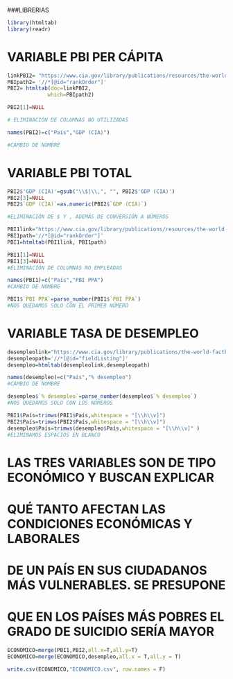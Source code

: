 
###LIBRERIAS
```r
library(htmltab)
library(readr)
```

# VARIABLE PBI PER CÁPITA

```r
linkPBI2= "https://www.cia.gov/library/publications/resources/the-world-factbook/fields/211rank.html"
PBIpath2= '//*[@id="rankOrder"]'
PBI2= htmltab(doc=linkPBI2,
             which=PBIpath2)
```

```r
PBI2[1]=NULL

# ELIMINACIÓN DE COLUMNAS NO UTILIZADAS
```

```r
names(PBI2)=c("País","GDP (CIA)")

#CAMBIO DE NOMBRE
```

# VARIABLE PBI TOTAL

```r
PBI2$'GDP (CIA)'=gsub("\\$|\\,", "", PBI2$'GDP (CIA)')
PBI2[3]=NULL
PBI2$`GDP (CIA)`=as.numeric(PBI2$`GDP (CIA)`)

#ELIMINACIÓN DE $ Y , ADEMÁS DE CONVERSIÓN A NÚMEROS
```

```r
PBI1link="https://www.cia.gov/library/publications/resources/the-world-factbook/fields/208rank.html"
PBI1path='//*[@id="rankOrder"]'
PBI1=htmltab(PBI1link, PBI1path)
```
```r
PBI1[1]=NULL
PBI1[3]=NULL
#ELIMINACIÓN DE COLUMNAS NO EMPLEADAS

names(PBI1)=c("País","PBI PPA")
#CAMBIO DE NOMBRE

PBI1$`PBI PPA`=parse_number(PBI1$`PBI PPA`)
#NOS QUEDAMOS SOLO CON EL PRIMER NÚMERO
```

# VARIABLE TASA DE DESEMPLEO 

```r
desempleolink="https://www.cia.gov/library/publications/the-world-factbook/fields/220.html"
desempleopath='//*[@id="fieldListing"]'
desempleo=htmltab(desempleolink,desempleopath)
```
```r
names(desempleo)=c("País","% desempleo")
#CAMBIO DE NOMBRE

desempleo$`% desempleo`=parse_number(desempleo$`% desempleo`)
#NOS QUEDAMOS SOLO CON LOS NÚMEROS
```

```r
PBI1$País=trimws(PBI1$País,whitespace = "[\\h\\v]")
PBI2$País=trimws(PBI2$País,whitespace = "[\\h\\v]")
desempleo$País=trimws(desempleo$País,whitespace = "[\\h\\v]" )
#ELIMINAMOS ESPACIOS EN BLANCO
```

# LAS TRES VARIABLES SON DE TIPO ECONÓMICO Y BUSCAN EXPLICAR
# QUÉ TANTO AFECTAN LAS CONDICIONES ECONÓMICAS Y LABORALES
# DE UN PAÍS EN SUS CIUDADANOS MÁS VULNERABLES. SE PRESUPONE
# QUE EN LOS PAÍSES MÁS POBRES EL GRADO DE SUICIDIO SERÍA MAYOR

```r
ECONOMICO=merge(PBI1,PBI2,all.x=T,all.y=T)
ECONOMICO=merge(ECONOMICO,desempleo,all.x = T,all.y = T)
```

```r
write.csv(ECONOMICO,"ECONOMICO.csv", row.names = F)
```

